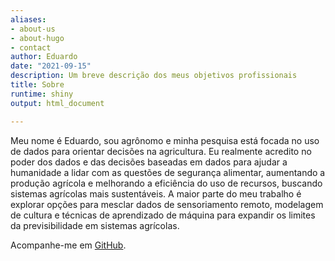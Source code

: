 ```yaml
---
aliases:
- about-us
- about-hugo
- contact
author: Eduardo
date: "2021-09-15"
description: Um breve descrição dos meus objetivos profissionais
title: Sobre
runtime: shiny
output: html_document

---
```



Meu nome é Eduardo, sou agrônomo e minha pesquisa está focada no uso de dados para orientar decisões na agricultura. Eu realmente acredito no poder dos dados e das decisões baseadas em dados para ajudar a humanidade a lidar com as questões de segurança alimentar, aumentando a produção agrícola e melhorando a eficiência do uso de recursos, buscando sistemas agrícolas mais sustentáveis. A maior parte do meu trabalho é explorar opções para mesclar dados de sensoriamento remoto, modelagem de cultura e técnicas de aprendizado de máquina para expandir os limites da previsibilidade em sistemas agrícolas.

Acompanhe-me em [GitHub](https://github.com/EduardoMullerGruhn).
